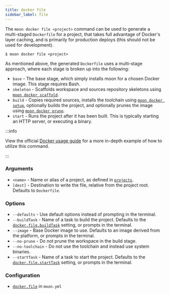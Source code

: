 ```yaml
---
title: docker file
sidebar_label: file
---
```



<VersionLabel version="1.27.0" header />

The `moon docker file <project>` command can be used to generate a multi-staged `Dockerfile` for a
project, that takes full advantage of Docker's layer caching, and is primarily for production
deploys (this should not be used for development).

```shell
$ moon docker file <project>
```

As mentioned above, the generated `Dockerfile` uses a multi-stage approach, where each stage is
broken up into the following:

- `base` - The base stage, which simply installs moon for a chosen Docker image. This stage requires
  Bash.
- `skeleton` - Scaffolds workspace and sources repository skeletons using
  [`moon docker scaffold`](./scaffold).
- `build` - Copies required sources, installs the toolchain using [`moon docker setup`](./setup),
  optionally builds the project, and optionally prunes the image using
  [`moon docker prune`](./prune).
- `start` - Runs the project after it has been built. This is typically starting an HTTP server, or
  executing a binary.

:::info

View the official [Docker usage guide](../../guides/docker) for a more in-depth example of how to
utilize this command.

:::

### Arguments

- `<name>` - Name or alias of a project, as defined in
  [`projects`](../../config/workspace#projects).
- `[dest]` - Destination to write the file, relative from the project root. Defaults to
  `Dockerfile`.

### Options

- `--defaults` - Use default options instead of prompting in the terminal.
- `--buildTask` - Name of a task to build the project. Defaults to the
  [`docker.file.buildTask`](../../config/project#buildtask) setting, or prompts in the terminal.
- `--image` - Base Docker image to use. Defaults to an image derived from the platform, or prompts
  in the terminal.
- `--no-prune` - Do not prune the workspace in the build stage.
- `--no-toolchain` - Do not use the toolchain and instead use system binaries.
- `--startTask` - Name of a task to start the project. Defaults to the
  [`docker.file.startTask`](../../config/project#starttask) setting, or prompts in the terminal.

### Configuration

- [`docker.file`](../../config/project#file) in `moon.yml`
